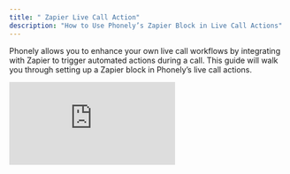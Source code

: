 ```yaml
---
title: " Zapier Live Call Action"
description: "How to Use Phonely’s Zapier Block in Live Call Actions"
---
```


Phonely allows you to enhance your own live call workflows by integrating with Zapier to trigger automated actions during a call. This guide will walk you through setting up a Zapier block in Phonely’s live call actions.

<iframe src="https://www.loom.com/embed/df91c8f7c6e147f49558c439197b147f" title="Loom video player" frameborder="0" className="w-full aspect-video rounded-xl" allow="accelerometer; autoplay; clipboard-write; encrypted-media; gyroscope; picture-in-picture; web-share" allowfullscreen />

## Step 1: Navigate to the Workflows Tab

1. Log in to your Phonely account.
2. Go to the **Agent Designer** section and click on the **Workflows** tab.
3. Select the workflow where you’d like to add the Zapier block.

## Step 2: Add a Zapier Block

1. Identify the stage in your workflow where you want the Zapier action to trigger.
2. Click the **plus (+)** button at that stage.
3. Choose **Live Call Actions** from the menu.

\> **Note:** Live Call actions occur during the call, unlike **Post Call** actions, which happen after the call and have access to more data (e.g., call recording, transcript, summary).

## Step 3: Configure the Zapier Block

1. Add the Zapier block to your workflow and connect it to a preceding block (e.g., a question or appointment scheduling block).
2. When the Zapier block is added, you’ll see two fields:
   - **Webhook URL**: The URL used to send data to Zapier.
   - **Customizable Fields**: Define which fields (e.g., name, email, phone number) will be sent to Zapier.

## Step 4: Get the Webhook URL from Zapier

1. Log in to your Zapier account.
2. Create a new Zap and select **Webhooks by Zapier** as the trigger event.
   - Search for _“Webhooks by Zapier”_ if it’s not visible.
3. Choose the **Catch Hook** trigger type and click **Continue**.
4. Copy the webhook URL provided by Zapier.

## Step 5: Paste the Webhook URL in Phonely

1. Return to the Phonely platform and paste the webhook URL into the **Webhook URL** field of the Zapier block.
2. Click **Test Webhook** in Phonely to ensure the webhook is successfully linked.
3. Go back to Zapier and click **Test Trigger** to confirm the connection. Zapier should display the incoming data from Phonely.

## Step 6: Customize the Data Sent to Zapier

1. Define the specific fields to send to Zapier:
   - For example, you may include the customer’s first name, email, phone number, or answers to specific questions in the workflow.
2. Click on each field in Phonely, select the relevant variable (e.g., _Customer Name_), and save your changes.

## Step 7: Create Actions in Zapier

1. Add an action to your Zap. For example:
   - Send an email using Gmail.
   - Update a database or trigger another app integration.
2. Map the variables sent from Phonely to the required fields in the action (e.g., populate the recipient email with the customer’s email variable).

## Step 8: Test and Deploy

1. Test your setup:
   - Click **Test Webhook** in Phonely and ensure that the correct data is sent to Zapier.
   - In Zapier, test your actions to verify that they work as expected.
2. Once testing is successful, save and activate your workflow in Phonely.

---

## Key Notes

- **Live Call vs. Post Call Actions**: Use Live Call actions for immediate triggers during the call, and Post Call actions for processes that require access to call data.
- **Customization**: You can tailor the fields sent to Zapier to ensure only relevant information is passed.

---

For additional help, visit our Help Center or contact us at [**support@phonely.ai**](mailto:support@phonely.ai).